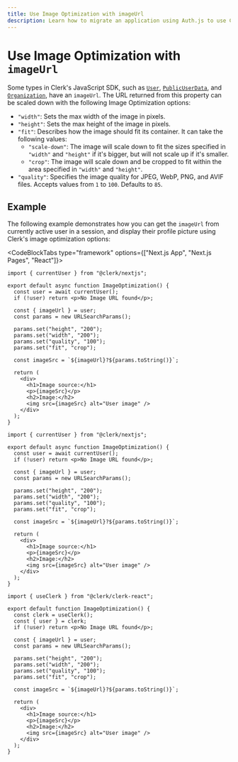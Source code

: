 ```yaml
---
title: Use Image Optimization with imageUrl
description: Learn how to migrate an application using Auth.js to use Clerk for authentication.
---
```


# Use Image Optimization with `imageUrl`

Some types in Clerk's JavaScript SDK, such as [`User`](/docs/references/javascript/user/user), [`PublicUserData`](/docs/references/javascript/types/public-user-data#properties), and [`Organization`](/docs/references/javascript/organization/organization#properties), have an `imageUrl`. The URL returned from this property can be scaled down with the following Image Optimization options:

- `"width"`: Sets the max width of the image in pixels.
- `"height"`: Sets the max height of the image in pixels.
- `"fit"`: Describes how the image should fit its container. It can take the following values:
    - `"scale-down"`: The image will scale down to fit the sizes specified in `"width"` and `"height"` if it's bigger, but will not scale up if it's smaller.
    - `"crop"`: The image will scale down and be cropped to fit within the area specified in `"width"` and `"height"`.
- `"quality"`: Specifies the image quality for JPEG, WebP, PNG, and AVIF files. Accepts values from `1` to `100`. Defaults to `85`.

## Example

The following example demonstrates how you can get the `imageUrl` from currently active user in a session, and display their profile picture using Clerk's image optimization options:

<CodeBlockTabs type="framework" options={["Next.js App", "Next.js Pages", "React"]}>

```tsx filename="app/image-optimization/page.tsx"
import { currentUser } from "@clerk/nextjs";

export default async function ImageOptimization() {
  const user = await currentUser();
  if (!user) return <p>No Image URL found</p>;

  const { imageUrl } = user;
  const params = new URLSearchParams();

  params.set("height", "200");
  params.set("width", "200");
  params.set("quality", "100");
  params.set("fit", "crop");

  const imageSrc = `${imageUrl}?${params.toString()}`;

  return (
    <div>
      <h1>Image source:</h1>
      <p>{imageSrc}</p>
      <h2>Image:</h2>
      <img src={imageSrc} alt="User image" />
    </div>
  );
}
```
```tsx filename="pages/image-optimization/index.tsx"
import { currentUser } from "@clerk/nextjs";

export default async function ImageOptimization() {
  const user = await currentUser();
  if (!user) return <p>No Image URL found</p>;

  const { imageUrl } = user;
  const params = new URLSearchParams();

  params.set("height", "200");
  params.set("width", "200");
  params.set("quality", "100");
  params.set("fit", "crop");

  const imageSrc = `${imageUrl}?${params.toString()}`;

  return (
    <div>
      <h1>Image source:</h1>
      <p>{imageSrc}</p>
      <h2>Image:</h2>
      <img src={imageSrc} alt="User image" />
    </div>
  );
}
```
```tsx filename="components/image-optimization.tsx"
import { useClerk } from "@clerk/clerk-react";
 
export default function ImageOptimization() {
  const clerk = useClerk();
  const { user } = clerk;
  if (!user) return <p>No Image URL found</p>;
  
  const { imageUrl } = user;
  const params = new URLSearchParams();

  params.set("height", "200");
  params.set("width", "200");
  params.set("quality", "100");
  params.set("fit", "crop");

  const imageSrc = `${imageUrl}?${params.toString()}`;

  return (
    <div>
      <h1>Image source:</h1>
      <p>{imageSrc}</p>
      <h2>Image:</h2>
      <img src={imageSrc} alt="User image" />
    </div>
  );
}
```

</CodeBlockTabs>




